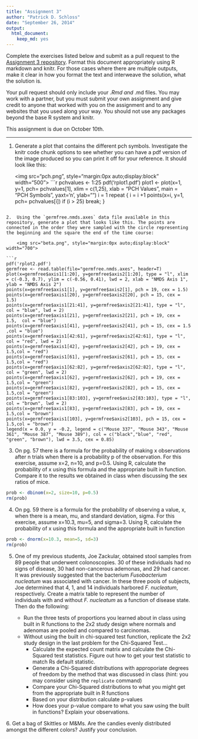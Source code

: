 ```yaml
---
title: "Assignment 3"
author: "Patrick D. Schloss"
date: "September 26, 2014"
output:
  html_document:
    keep_md: yes
---
```


Complete the exercises listed below and submit as a pull request to the [Assignment 3 repository](http://www.github.com/microbialinformatics/assignment03).  Format this document appropriately using R markdown and knitr. For those cases where there are multiple outputs, make it clear in how you format the text and interweave the solution, what the solution is.

Your pull request should only include your *.Rmd and *.md files. You may work with a partner, but you must submit your own assignment and give credit to anyone that worked with you on the assignment and to any websites that you used along your way. You should not use any packages beyond the base R system and knitr.

This assignment is due on October 10th.

------

1.  Generate a plot that contains the different pch symbols. Investigate the knitr code chunk options to see whether you can have a pdf version of the image produced so you can print it off for your reference. It should look like this:

    <img src="pch.png", style="margin:0px auto;display:block" width="500">
```r
pchvalues <- 1:25
pdf('rplot1.pdf')
plot1 <- plot(x=1, y=1, pch= pchvalues[1], xlim = c(1,25), xlab = "PCH Values", main = "PCH Symbols", yaxt='n', ylab="")
i = 1
repeat
{
i = i +1 
points(x=i, y=1, pch= pchvalues[i])
if (i > 25)
break;
}

```

2.  Using the `germfree.nmds.axes` data file available in this repository, generate a plot that looks like this. The points are connected in the order they were sampled with the circle representing the beginning and the square the end of the time course:

    <img src="beta.png", style="margin:0px auto;display:block" width="700">
    
```r
pdf('rplot2.pdf')
germfree <- read.table(file="germfree.nmds.axes", header=T)
plot(x=germfree$axis1[1:20], y=germfree$axis2[1:20], type = "l", xlim = c(-0.3, 0.7), ylim = c(-0.56, 0.41), lwd = 2, xlab = "NMDS Axis 1", ylab = "NMDS Axis 2")
points(x=germfree$axis1[1], y=germfree$axis2[1], pch = 19, cex = 1.5)
points(x=germfree$axis1[20], y=germfree$axis2[20], pch = 15, cex = 1.5)
points(x=germfree$axis1[21:41], y=germfree$axis2[21:41], type = "l", col = "blue", lwd = 2)
points(x=germfree$axis1[21], y=germfree$axis2[21], pch = 19, cex = 1.5,  col = "blue")
points(x=germfree$axis1[41], y=germfree$axis2[41], pch = 15, cex = 1.5 ,col = "blue")
points(x=germfree$axis1[42:61], y=germfree$axis2[42:61], type = "l", col = "red", lwd = 2)
points(x=germfree$axis1[42], y=germfree$axis2[42], pch = 19, cex = 1.5,col = "red")
points(x=germfree$axis1[61], y=germfree$axis2[61], pch = 15, cex = 1.5,col = "red")
points(x=germfree$axis1[62:82], y=germfree$axis2[62:82], type = "l", col = "green", lwd = 2)
points(x=germfree$axis1[62], y=germfree$axis2[62], pch = 19, cex = 1.5,col = "green")
points(x=germfree$axis1[82], y=germfree$axis2[82], pch = 15, cex = 1.5,col = "green")
points(x=germfree$axis1[83:103], y=germfree$axis2[83:103], type = "l", col = "brown", lwd = 2)
points(x=germfree$axis1[83], y=germfree$axis2[83], pch = 19, cex = 1.5,col = "brown")
points(x=germfree$axis1[103], y=germfree$axis2[103], pch = 15, cex = 1.5,col = "brown")
legend(x = 0.0, y = -0.2, legend = c("Mouse 337", "Mouse 343", "Mouse 361", "Mouse 387", "Mouse 389"), col = c("black","blue", "red", "green", "brown"), lwd = 3.5, cex = 0.85)
```

3.  On pg. 57 there is a formula for the probability of making x observations after n trials when there is a probability p of the observation.  For this exercise, assume x=2, n=10, and p=0.5.  Using R, calculate the probability of x using this formula and the appropriate built in function. Compare it to the results we obtained in class when discussing the sex ratios of mice.

```r
prob <- dbinom(x=2, size=10, p=0.5)
rm(prob)
```


4.  On pg. 59 there is a formula for the probability of observing a value, x, when there is a mean, mu, and standard deviation, sigma.  For this exercise, assume x=10.3, mu=5, and sigma=3.  Using R, calculate the probability of x using this formula and the appropriate built in function

```r
prob <- dnorm(x=10.3, mean=5, sd=3)
rm(prob)
```


5.  One of my previous students, Joe Zackular, obtained stool samples from 89 people that underwent colonoscopies.  30 of these individuals had no signs of disease, 30 had non-cancerous ademonas, and 29 had cancer.  It was previously suggested that the bacterium *Fusobacterium nucleatum* was associated with cancer.  In these three pools of subjects, Joe determined that 4, 1, and 14 individuals harbored *F. nucleatum*, respectively. Create a matrix table to represent the number of individuals with and without _F. nucleatum_ as a function of disease state.  Then do the following:

    * Run the three tests of proportions you learned about in class using built in R  functions to the 2x2 study design where normals and adenomas are pooled and compared to carcinomas.
    * Without using the built in chi-squared test function, replicate the 2x2 study design in the last problem for the Chi-Squared Test...
      * Calculate the expected count matrix and calculate the Chi-Squared test statistics. Figure out how to get your test statistic to match Rs default statistic.
      *	Generate a Chi-Squared distributions with approporiate degrees of freedom by the method that was discussed in class (hint: you may consider using the `replicate` command)
      * Compare your Chi-Squared distributions to what you might get from the appropriate built in R functions
      * Based on your distribution calculate p-values
      * How does your p-value compare to what you saw using the built in functions? Explain your observations.


6\.  Get a bag of Skittles or M&Ms.  Are the candies evenly distributed amongst the different colors?  Justify your conclusion.

